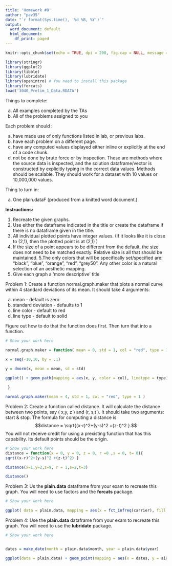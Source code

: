 ---
title: 'Homework #8'
author: "pav35"
date: "`r format(Sys.time(), '%d %B, %Y')`"
output:
  word_document: default
  html_document:
    df_print: paged
---

```{r setup, ekosol = TRUE}
knitr::opts_chunk$set(echo = TRUE, dpi = 200, fig.cap = NULL, message = FALSE, warning=FALSE)

library(stringr)
library(ggplot2)
library(tibble)
library(lubridate)
library(openintro) # You need to install this package
library(forcats)
load('3040_Prelim_1_Data.RDATA')


```

Things to complete:

a.  All examples completed by the TAs
b.  All of the problems assigned to you

Each problem should :

a.  have made use of only functions listed in lab, or previous labs.
b.  have each problem on a different page.
c.  have any computed values displayed either inline or explicitly at the end of a code chunk.
d.  not be done by brute force or by inspection. These are methods where the source data is inspected, and the solution dataframe/vector is constructed by explicitly typing in the correct data values. Methods should be scalable. They should work for a dataset with 10 values or 10,000,000 values.

Thing to turn in:

a.  One plain.dataF (produced from a knitted word document.)

**Instructions:**

1.  Recreate the given graphs.
2.  Use either the dataframe indicated in the title or create the dataframe if there is no dataframe given in the title.
3.  All individual plotted points have integer values. (If it looks like it is close to (2,1), then the plotted point is at (2,1) )
4.  If the size of a point appears to be different from the default, the size does not need to be matched exactly. Relative size is all that should be maintained. 5.The only colors that will be specifically set/specified are: "black", "blue", "orange", "red", "grey50". Any other color is a natural selection of an aesthetic mapping.
5.  Give each graph a 'more descriptive' title

\newpage

Problem 1: Create a function normal.graph.maker that plots a normal curve within 4 standard deviations of its mean. It should take 4 arguments:

a.  mean - default is zero
b.  standard deviation - defaults to 1
c.  line color - default to red
d.  line type - default to solid

Figure out how to do that the function does first. Then turn that into a function.

```{r echo = FALSE, fig.height = 5, fig.width = 9, out.height= 400, ekosol = TRUE}
# Show your work here

normal.graph.maker = function( mean = 0, std = 1, col = "red", type = 1){

x = seq(-10,10, by = .1)
 
y = dnorm(x, mean = mean, sd = std) 

ggplot() + geom_path(mapping = aes(x, y, color = col), linetype = type)

 }

normal.graph.maker(mean = 4, std = 1, col = "red", type = 1 )
```

\newpage

Problem 2: Create a function called distance. It will calculate the distance between two points, say ( x,y, z ) and (r, s,t ). It should take two arguments: start & stop. The formula for computing a distance is $$distance =  \sqrt{(x-r)^2+(y-s)^2 +(z-t)^2 }.$$ You will not receive credit for using a prexisting function that has this capability. Its default points should be the origin.

```{r}
# Show your work here
distance = function(x = 0, y = 0, z = 0, r =0 ,s = 0, t= 0){
sqrt((x-r)^2+(y-s)^2 +(z-t)^2) }

distance(x=1,y=2,z=9, r = 1,s=2,t=3)

distance()
```

\newpage

Problem 3: Us the **plain.data** dataframe from your exam to recreate this graph. You will need to use factors and the **forcats** package.

```{r, fig.height = 5, fig.width = 9, out.height= 400, }

# Show your work here

ggplot( data = plain.data, mapping = aes(x = fct_infreq(carrier), fill = carrier)) + geom_bar()+ labs( title = "Problem 3 Chart", x = "Air Lines", y= "Frequency")

```

\newpage

Problem 4: Use the **plain.data** dataframe from your exam to recreate this graph. You will need to use the **lubridate** package.

```{r fig.height = 5, fig.width = 9, out.height= 400}
# Show your work here


dates = make_date(month = plain.data$month, year = plain.data$year)

ggplot(data = plain.data) + geom_point(mapping = aes(x = dates, y = air_time, color = carrier)) + facet_grid( ~ origin) + theme(axis.text.x = element_text(angle = 90, hjust = 1))


```
